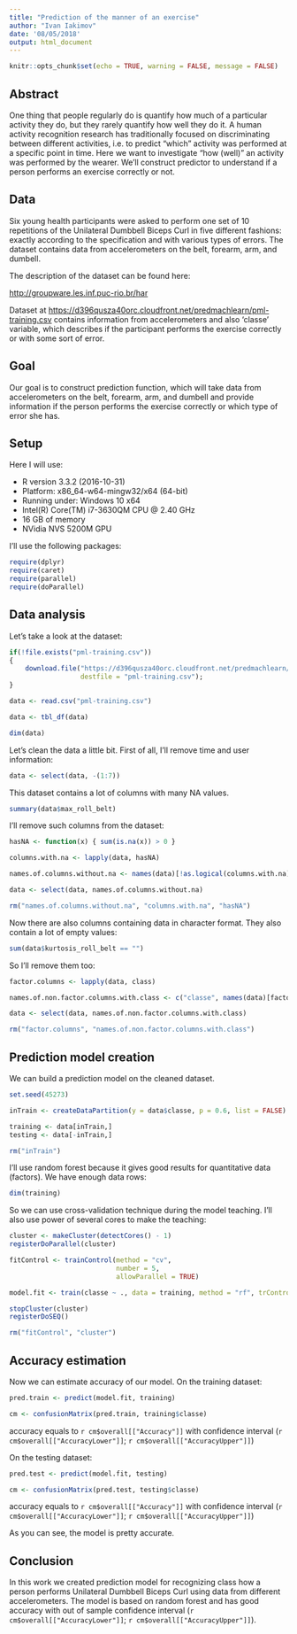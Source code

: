 ```yaml
---
title: "Prediction of the manner of an exercise"
author: "Ivan Iakimov"
date: '08/05/2018'
output: html_document
---
```


```r
knitr::opts_chunk$set(echo = TRUE, warning = FALSE, message = FALSE)
```

## Abstract

One thing that people regularly do is quantify how much of a particular activity they do, but they rarely quantify how well they do it. A human activity recognition research has traditionally focused on discriminating between different activities, i.e. to predict "which" activity was performed at a specific point in time. Here we want to investigate "how (well)" an activity was performed by the wearer. We'll construct predictor to understand if a person performs an exercise correctly or not.

## Data

Six young health participants were asked to perform one set of 10 repetitions of the Unilateral Dumbbell Biceps Curl in five different fashions: exactly according to the specification and with various types of errors. The dataset contains data from accelerometers on the belt, forearm, arm, and dumbell.

The description of the dataset can be found here:

[http://groupware.les.inf.puc-rio.br/har](http://groupware.les.inf.puc-rio.br/har)

Dataset at [https://d396qusza40orc.cloudfront.net/predmachlearn/pml-training.csv](https://d396qusza40orc.cloudfront.net/predmachlearn/pml-training.csv) contains information from accelerometers and also 'classe' variable, which describes if the participant performs the exercise correctly or with some sort of error.

## Goal

Our goal is to construct prediction function, which will take data from accelerometers on the belt, forearm, arm, and dumbell and provide information if the person performs the exercise correctly or which type of error she has.

## Setup

Here I will use:   

- R version 3.3.2 (2016-10-31)  
- Platform: x86_64-w64-mingw32/x64 (64-bit)  
- Running under: Windows 10 x64  
- Intel(R) Core(TM) i7-3630QM CPU @ 2.40 GHz  
- 16 GB of memory  
- NVidia NVS 5200M GPU  

I'll use the following packages:

```r
require(dplyr)
require(caret)
require(parallel)
require(doParallel)
```

## Data analysis

Let's take a look at the dataset:

```r
if(!file.exists("pml-training.csv"))
{
    download.file("https://d396qusza40orc.cloudfront.net/predmachlearn/pml-training.csv", 
                  destfile = "pml-training.csv");
}

data <- read.csv("pml-training.csv")

data <- tbl_df(data)

dim(data)
```

Let's clean the data a little bit. First of all, I'll remove time and user information:

```r
data <- select(data, -(1:7))
```

This dataset contains a lot of columns with many NA values. 

```r
summary(data$max_roll_belt)
```

I'll remove such columns from the dataset:

```r
hasNA <- function(x) { sum(is.na(x)) > 0 }

columns.with.na <- lapply(data, hasNA)

names.of.columns.without.na <- names(data)[!as.logical(columns.with.na)]

data <- select(data, names.of.columns.without.na)

rm("names.of.columns.without.na", "columns.with.na", "hasNA")
```

Now there are also columns containing data in character format. They also contain a lot of empty values:

```r
sum(data$kurtosis_roll_belt == "")
```

So I'll remove them too:

```r
factor.columns <- lapply(data, class)

names.of.non.factor.columns.with.class <- c("classe", names(data)[factor.columns != "factor"])

data <- select(data, names.of.non.factor.columns.with.class)

rm("factor.columns", "names.of.non.factor.columns.with.class")
```

## Prediction model creation

We can build a prediction model on the cleaned dataset.

```r
set.seed(45273)

inTrain <- createDataPartition(y = data$classe, p = 0.6, list = FALSE)

training <- data[inTrain,]
testing <- data[-inTrain,]

rm("inTrain")
```

I'll use random forest because it gives good results for quantitative data (factors). We have enough data rows:

```r
dim(training)
```

So we can use cross-validation technique during the model teaching. I'll also use power of several cores to make the teaching:

```r
cluster <- makeCluster(detectCores() - 1)
registerDoParallel(cluster)

fitControl <- trainControl(method = "cv",
                           number = 5,
                           allowParallel = TRUE)

model.fit <- train(classe ~ ., data = training, method = "rf", trControl = fitControl)

stopCluster(cluster)
registerDoSEQ()

rm("fitControl", "cluster")
```

## Accuracy estimation

Now we can estimate accuracy of our model. On the training dataset:

```r
pred.train <- predict(model.fit, training)

cm <- confusionMatrix(pred.train, training$classe)
```

accuracy equals to `r cm$overall[["Accuracy"]]` with confidence interval (`r cm$overall[["AccuracyLower"]]`; `r cm$overall[["AccuracyUpper"]]`)

On the testing dataset:

```r
pred.test <- predict(model.fit, testing)

cm <- confusionMatrix(pred.test, testing$classe)
```

accuracy equals to `r cm$overall[["Accuracy"]]` with confidence interval (`r cm$overall[["AccuracyLower"]]`; `r cm$overall[["AccuracyUpper"]]`)

As you can see, the model is pretty accurate.

## Conclusion

In this work we created prediction model for recognizing class how a person performs Unilateral Dumbbell Biceps Curl using data from different accelerometers. The model is based on random forest and has good accuracy with out of sample confidence interval (`r cm$overall[["AccuracyLower"]]`; `r cm$overall[["AccuracyUpper"]]`).
